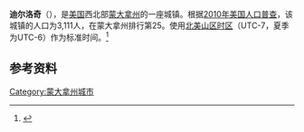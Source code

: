 {{Infobox City 
|chinese_name = 迪尔洛奇
|official_name = Deer Lodge
|image_flag = 
|image_seal = 
|image_skyline = 
|image_map = Powell County Montana Incorporated and  Unincorporated areas Deer Lodge Highlighted.svg
|map_caption =
|subdivision_type = [[國家|國家]]
|subdivision_name = {{USA}}
|leader_title = 
|leader_name = 
|subdivision_type1 = [[美國行政區劃|州]]
|subdivision_name1 = [[蒙大拿州|蒙大拿州]]
|subdivision_type2 = [[蒙大拿州行政区划|县]]
|subdivision_name2 = Powell
|found_date = 
|area_total = 
|area_land = 
|area_water = 
|population_as_of = 2010
|population_total = 3,111
|population_density = 
| timezone = [[北美山区时区|MST]]
| utc_offset = -7
| timezone_DST = [[北美山区夏令时间|MDT]]
| utc_offset_DST = -6
}}

'''迪尔洛奇'''（{{lang-en|Deer Lodge}}），是[[美国|美国]]西北部[[蒙大拿州|蒙大拿州]]的一座城镇。根据[[2010年美国人口普查|2010年美国人口普查]]，该城镇的人口为3,111人，在蒙大拿州排行第25。使用[[北美山区时区|北美山区时区]]（UTC-7，夏季为UTC-6）作为标准时间。<ref name=census>{{cite web | url=http://www.census.gov/prod/www/abs/decennial/ | title=Census of Population and Housing | publisher=U.S. Census  Bureau | accessdate=November 18, 2011 | archive-url=https://web.archive.org/web/20060208103743/http://www.census.gov/prod/www/abs/decennial/ | archive-date=2006-02-08 | dead-url=yes }}</ref>

== 参考资料 ==
{{reflist}}

{{Authority control}}
[[Category:蒙大拿州城市|Category:蒙大拿州城市]]


{{Montana-stub}}